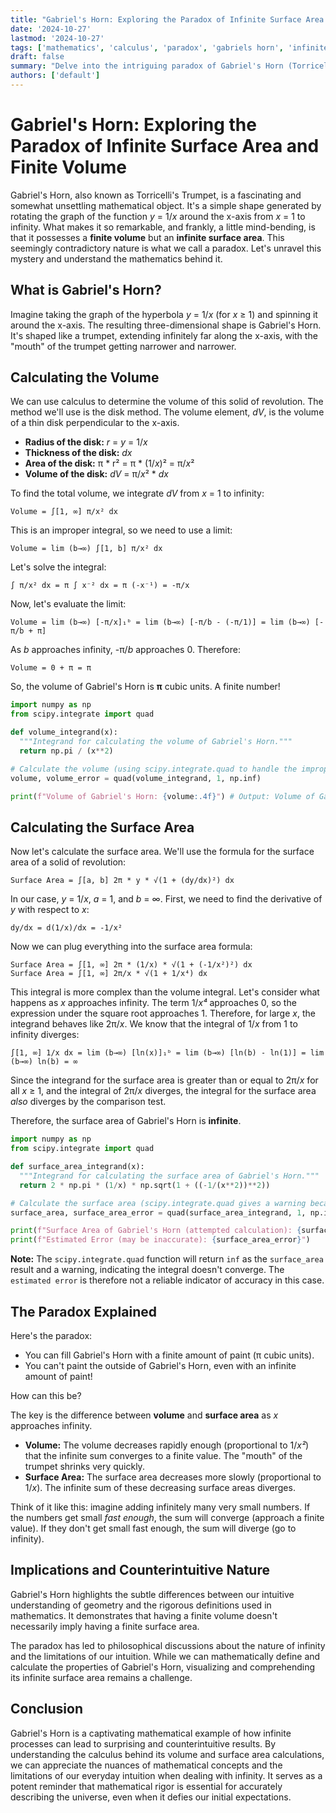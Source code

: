 ```yaml
---
title: "Gabriel's Horn: Exploring the Paradox of Infinite Surface Area and Finite Volume"
date: '2024-10-27'
lastmod: '2024-10-27'
tags: ['mathematics', 'calculus', 'paradox', 'gabriels horn', 'infinite surface area', 'finite volume', 'torricelli trumpet', 'analysis', 'integration']
draft: false
summary: "Delve into the intriguing paradox of Gabriel's Horn (Torricelli's Trumpet), a geometric shape with infinite surface area but finite volume. Understand the mathematical principles behind this counterintuitive result and explore its implications."
authors: ['default']
---
```


# Gabriel's Horn: Exploring the Paradox of Infinite Surface Area and Finite Volume

Gabriel's Horn, also known as Torricelli's Trumpet, is a fascinating and somewhat unsettling mathematical object. It's a simple shape generated by rotating the graph of the function *y* = 1/*x* around the x-axis from *x* = 1 to infinity.  What makes it so remarkable, and frankly, a little mind-bending, is that it possesses a **finite volume** but an **infinite surface area**. This seemingly contradictory nature is what we call a paradox. Let's unravel this mystery and understand the mathematics behind it.

## What is Gabriel's Horn?

Imagine taking the graph of the hyperbola  *y* = 1/*x* (for *x* ≥ 1) and spinning it around the x-axis. The resulting three-dimensional shape is Gabriel's Horn.  It's shaped like a trumpet, extending infinitely far along the x-axis, with the "mouth" of the trumpet getting narrower and narrower.

## Calculating the Volume

We can use calculus to determine the volume of this solid of revolution.  The method we'll use is the disk method.  The volume element, *dV*, is the volume of a thin disk perpendicular to the x-axis.

*   **Radius of the disk:** *r* = *y* = 1/*x*
*   **Thickness of the disk:** *dx*
*   **Area of the disk:** π * r² = π * (1/*x*)² = π/*x*²
*   **Volume of the disk:** *dV* = π/*x*² * *dx*

To find the total volume, we integrate *dV* from *x* = 1 to infinity:

```
Volume = ∫[1, ∞] π/x² dx
```

This is an improper integral, so we need to use a limit:

```
Volume = lim (b→∞) ∫[1, b] π/x² dx
```

Let's solve the integral:

```
∫ π/x² dx = π ∫ x⁻² dx = π (-x⁻¹) = -π/x
```

Now, let's evaluate the limit:

```
Volume = lim (b→∞) [-π/x]₁ᵇ = lim (b→∞) [-π/b - (-π/1)] = lim (b→∞) [-π/b + π]
```

As *b* approaches infinity, -π/*b* approaches 0. Therefore:

```
Volume = 0 + π = π
```

So, the volume of Gabriel's Horn is **π** cubic units.  A finite number!

```python
import numpy as np
from scipy.integrate import quad

def volume_integrand(x):
  """Integrand for calculating the volume of Gabriel's Horn."""
  return np.pi / (x**2)

# Calculate the volume (using scipy.integrate.quad to handle the improper integral)
volume, volume_error = quad(volume_integrand, 1, np.inf)

print(f"Volume of Gabriel's Horn: {volume:.4f}") # Output: Volume of Gabriel's Horn: 3.1416
```

## Calculating the Surface Area

Now let's calculate the surface area. We'll use the formula for the surface area of a solid of revolution:

```
Surface Area = ∫[a, b] 2π * y * √(1 + (dy/dx)²) dx
```

In our case, *y* = 1/*x*, *a* = 1, and *b* = ∞. First, we need to find the derivative of *y* with respect to *x*:

```
dy/dx = d(1/x)/dx = -1/x²
```

Now we can plug everything into the surface area formula:

```
Surface Area = ∫[1, ∞] 2π * (1/x) * √(1 + (-1/x²)²) dx
Surface Area = ∫[1, ∞] 2π/x * √(1 + 1/x⁴) dx
```

This integral is more complex than the volume integral. Let's consider what happens as *x* approaches infinity. The term 1/*x⁴* approaches 0, so the expression under the square root approaches 1.  Therefore, for large *x*, the integrand behaves like 2π/*x*.  We know that the integral of 1/*x* from 1 to infinity diverges:

```
∫[1, ∞] 1/x dx = lim (b→∞) [ln(x)]₁ᵇ = lim (b→∞) [ln(b) - ln(1)] = lim (b→∞) ln(b) = ∞
```

Since the integrand for the surface area is greater than or equal to 2π/*x* for all *x* ≥ 1, and the integral of 2π/*x* diverges, the integral for the surface area *also* diverges by the comparison test.

Therefore, the surface area of Gabriel's Horn is **infinite**.

```python
import numpy as np
from scipy.integrate import quad

def surface_area_integrand(x):
  """Integrand for calculating the surface area of Gabriel's Horn."""
  return 2 * np.pi * (1/x) * np.sqrt(1 + ((-1/(x**2))**2))

# Calculate the surface area (scipy.integrate.quad gives a warning because the integral diverges)
surface_area, surface_area_error = quad(surface_area_integrand, 1, np.inf, limit=100)

print(f"Surface Area of Gabriel's Horn (attempted calculation): {surface_area}") # Output: Surface Area of Gabriel's Horn (attempted calculation): inf
print(f"Estimated Error (may be inaccurate): {surface_area_error}")
```

**Note:** The `scipy.integrate.quad` function will return `inf` as the `surface_area` result and a warning, indicating the integral doesn't converge. The `estimated error` is therefore not a reliable indicator of accuracy in this case.

## The Paradox Explained

Here's the paradox:

*   You can fill Gabriel's Horn with a finite amount of paint (π cubic units).
*   You can't paint the outside of Gabriel's Horn, even with an infinite amount of paint!

How can this be?

The key is the difference between **volume** and **surface area** as *x* approaches infinity.

*   **Volume:** The volume decreases rapidly enough (proportional to 1/*x²*) that the infinite sum converges to a finite value.  The "mouth" of the trumpet shrinks very quickly.
*   **Surface Area:** The surface area decreases more slowly (proportional to 1/*x*).  The infinite sum of these decreasing surface areas diverges.

Think of it like this: imagine adding infinitely many very small numbers. If the numbers get small *fast enough*, the sum will converge (approach a finite value). If they don't get small fast enough, the sum will diverge (go to infinity).

## Implications and Counterintuitive Nature

Gabriel's Horn highlights the subtle differences between our intuitive understanding of geometry and the rigorous definitions used in mathematics. It demonstrates that having a finite volume doesn't necessarily imply having a finite surface area.

The paradox has led to philosophical discussions about the nature of infinity and the limitations of our intuition. While we can mathematically define and calculate the properties of Gabriel's Horn, visualizing and comprehending its infinite surface area remains a challenge.

## Conclusion

Gabriel's Horn is a captivating mathematical example of how infinite processes can lead to surprising and counterintuitive results. By understanding the calculus behind its volume and surface area calculations, we can appreciate the nuances of mathematical concepts and the limitations of our everyday intuition when dealing with infinity. It serves as a potent reminder that mathematical rigor is essential for accurately describing the universe, even when it defies our initial expectations.